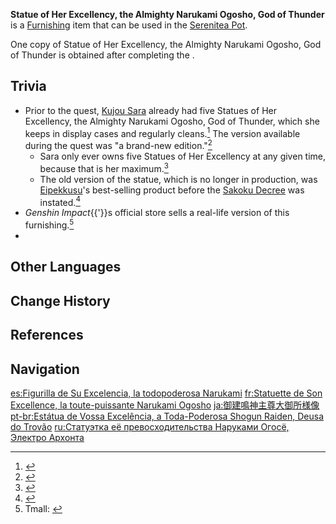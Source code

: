 {{Furnishing Infobox
|id             = 373341
|image          = Item Statue of Her Excellency, the Almighty Narukami Ogosho, God of Thunder.png
|category       = Landscape
|subcategory    = Ornament
|set            = 
|quality        = 4
|adeptal_energy = 90
|load           = 35
|reduced_load   = 24
|description    = A lacquerware statue first released for sale at the Magnificent [[Irodori Festival]]. It is based on Inazuma's most distinguished [[Raiden Shogun|Almighty Shogun]], and is designed by [[Yae Publishing House]]'s top artist and handcrafted by the most skilled lacquerware master in [[Inazuma City]], with excellent workmanship. When one considers this in addition to the mere 300 available at first launch, and the limit on purchases to one per customer, it seems little surprise that there would be a mad rush to purchase one. This one in particular was a gift from General [[Kujou Sara]] herself, so it is of particular importance and should be treasured dearly.
|mention        = Raiden Shogun;Kujou Sara
|source1        = ''[[Buyer's Guide to the Statue of Her Excellency, the Almighty Narukami Ogosho, God of Thunder]]''
|event          = Hues of the Violet Garden
}}
'''Statue of Her Excellency, the Almighty Narukami Ogosho, God of Thunder''' is a [[Furnishing]] item that can be used in the [[Serenitea Pot]].

One copy of Statue of Her Excellency, the Almighty Narukami Ogosho, God of Thunder is obtained after completing the {{Quest|Buyer's Guide to the Statue of Her Excellency, the Almighty Narukami Ogosho, God of Thunder}}.

==Trivia==
* Prior to the quest, [[Kujou Sara]] already had five Statues of Her Excellency, the Almighty Narukami Ogosho, God of Thunder, which she keeps in display cases and regularly cleans.<ref>{{Ref/CS|Kujou Sara|Statue of Her Excellency, the Almighty Narukami Ogosho, God of Thunder}}</ref> The version available during the quest was "a brand-new edition."<ref>{{Ref/Quest|Buyer's Guide to the Statue of Her Excellency, the Almighty Narukami Ogosho, God of Thunder}}</ref>
** Sara only ever owns five Statues of Her Excellency at any given time, because that is her maximum.<ref>{{Ref/Quest|As Though Caught in a Dream}}</ref>
** The old version of the statue, which is no longer in production, was [[Eipekkusu]]'s best-selling product before the [[Sakoku Decree]] was instated.<ref>{{Ref/NPC|Kaede}}</ref>
* ''Genshin Impact''{{'}}s official store sells a real-life version of this furnishing.<ref>Tmall: [https://detail.tmall.com/item.htm?abbucket=0&id=684490548771 {{zh|【原神官方】御建鸣神主尊大御所大人像 Genshin}}]</ref>
* {{Related Items|type=variant}}

==Other Languages==
{{Other Languages
|en       = Statue of Her Excellency, the Almighty Narukami Ogosho, God of Thunder
|zhs      = 御建鸣神主尊大御所大人像
|zhs_rm   = Yùjiàn Míngshén Zhǔzūn Dàyùsuǒ-dàrén Xiàng
|zht      = 御建鳴神主尊大御所大人像
|zht_rm   = Yùjiàn Míngshén Zhǔzūn Dàyùsuǒ-dàrén Xiàng
|zh_tl    = Statue of Her Excellency Lady Shogun, the Augusted Narukami Sovereign
|ja       = 御建鳴神主尊大御所様像
|ja_rm    = Mitake Narukami Nushi no Mikoto Oogosho-sama Zou<ref>{{Ref/Quest|Buyer's Guide to the Statue of Her Excellency, the Almighty Narukami Ogosho, God of Thunder|note=Japanese Voice-Over}}</ref>
|ja_tl    = Statue of Her Majesty the Emperor, the Leading Figure of Narukami, the Goddess of Thunder
|ko       = 위대하신 나루카미 쇼군상
|ko_tl    = The Great Narukami Shogun Statue
|es       = Figurilla de Su Excelencia, la todopoderosa Narukami
|es_tl    = Figurine of Her Excellency, the Almighty Narukami
|fr       = Statuette de Son Excellence, la toute-puissante Narukami Ogosho
|fr_tl    = Statuette of Her Excellency, the Almighty Narukami Ogosho
|ru       = Статуэтка её превосходительства Наруками Огосё, Электро Архонта
|ru_tl    = Figurine of Her Excellency Narukami Ogosho, Electro Archon
|th       = รูปปั้นท่าน Narukami Ogosho ผู้ยิ่งใหญ่
|th_rm    = Rup-pan Than Narukami Ogosho Phu Ying-yai
|th_tl    = Statue of Lady Narukami Ogosho the Great
|vi       = {{tt|Tượng|像}} {{tt|Đại Nhân|大人}} Narukami Ogosho
|vi_tl    = 
|de       = Statue Ihrer Exzellenz der Allmächtigen Narukami Ogosho, der Göttin der Blitze
|de_tl    = Statue of Her Excellency, the Almighty Narukami Ogosho, the Goddess of Lightning
|id       = Patung Yang Mulia, Sang Narukami Ogosho Yang Mahakuasa, Dewi Petir
|id_tl    = Statue of Her Excellency, the Almighty Narukami Ogosho, Goddess of Lightning
|pt       = Estátua de Sua Excelência, Narukami Ogosho Toda-Poderosa
|pt_tl    = 
|tr       = Yıldırım Tanrısı Ekselansları Yüce Narukami Ogosho Heykeli
|tr_tl    = 
|it       = Statua di Sua Eccellenza, la potente Narukami Ogosho, Dea del tuono
|it_tl    = 
}}

==Change History==
{{Change History|2.6}}

==References==
{{Reflist}}

==Navigation==
{{Furnishing Navbox|exterior}}

[[es:Figurilla de Su Excelencia, la todopoderosa Narukami]]
[[fr:Statuette de Son Excellence, la toute-puissante Narukami Ogosho]]
[[ja:御建鳴神主尊大御所様像]]
[[pt-br:Estátua de Vossa Excelência, a Toda-Poderosa Shogun Raiden, Deusa do Trovão]]
[[ru:Статуэтка её превосходительства Наруками Огосё, Электро Архонта]]